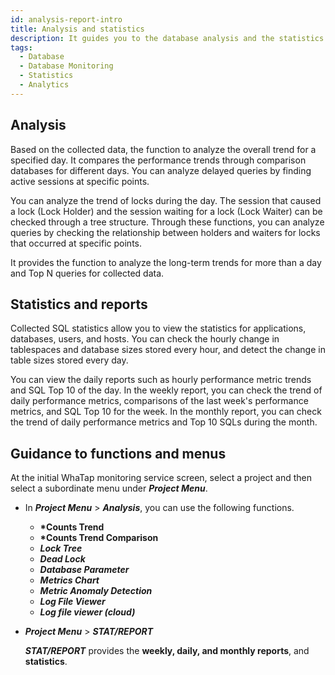 ```yaml
---
id: analysis-report-intro
title: Analysis and statistics
description: It guides you to the database analysis and the statistics menu.
tags:
  - Database
  - Database Monitoring
  - Statistics
  - Analytics
---
```


<!-- 분석과 통계 / 애플리케이션 분석하기 -->

<!-- 분석 개요 필요 / 검토하기?-->

## Analysis

Based on the collected data, the function to analyze the overall trend for a specified day. It compares the performance trends through comparison databases for different days. You can analyze delayed queries by finding active sessions at specific points.

You can analyze the trend of locks during the day. The session that caused a lock (Lock Holder) and the session waiting for a lock (Lock Waiter) can be checked through a tree structure. Through these functions, you can analyze queries by checking the relationship between holders and waiters for locks that occurred at specific points.

It provides the function to analyze the long-term trends for more than a day and Top N queries for collected data.

## Statistics and reports

Collected SQL statistics allow you to view the statistics for applications, databases, users, and hosts. You can check the hourly change in tablespaces and database sizes stored every hour, and detect the change in table sizes stored every day.

You can view the daily reports such as hourly performance metric trends and SQL Top 10 of the day. In the weekly report, you can check the trend of daily performance metrics, comparisons of the last week's performance metrics, and SQL Top 10 for the week. In the monthly report, you can check the trend of daily performance metrics and Top 10 SQLs during the month.

## Guidance to functions and menus

At the initial WhaTap monitoring service screen, select a project and then select a subordinate menu under **_Project Menu_**. 

-   In **_Project Menu_** > **_Analysis_**, you can use the following functions.
    -   **\*Counts Trend**
    -   **\*Counts Trend Comparison**
    -   **_Lock Tree_**
    -   **_Dead Lock_**
    -   **_Database Parameter_**
    -   **_Metrics Chart_**
    -   **_Metric Anomaly Detection_**
    -   **_Log File Viewer_**
    -   **_Log file viewer (cloud)_**

-   **_Project Menu_** > **_STAT/REPORT_**

      **_STAT/REPORT_** provides the **weekly, daily, and monthly reports**, and **statistics**.
